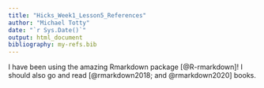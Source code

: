 ```yaml
---
title: "Hicks_Week1_Lesson5_References"
author: "Michael Totty"
date: "`r Sys.Date()`"
output: html_document
bibliography: my-refs.bib
---
```


I have been using the amazing Rmarkdown package [@R-rmarkdown]! I should also go and read [@rmarkdown2018; and @rmarkdown2020] books.
